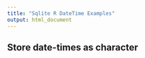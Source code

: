 ```yaml
---
title: "Sqlite R DateTime Examples"
output: html_document
---
```


## Store date-times as character

